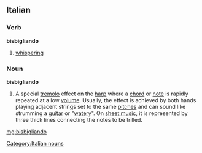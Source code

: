 ==Italian==

===Verb===
'''bisbigliando'''

# {{gerund of|[[bisbigliare#Italian|bisbigliare]]|lang=it}} [[whispering]]

===Noun===
'''bisbigliando'''

# {{context|music}} A special [[tremolo]] effect on the [[harp]] where a [[chord]] or [[note]] is rapidly repeated at a low [[volume]]. Usually, the effect is achieved by both hands playing adjacent strings set to the same [[pitch]]es and can sound like strumming a [[guitar]] or "[[watery]]". On [[sheet music]], it is represented by three thick lines connecting the notes to be trilled.

[[Category:Italian nouns]]

[[mg:bisbigliando]]